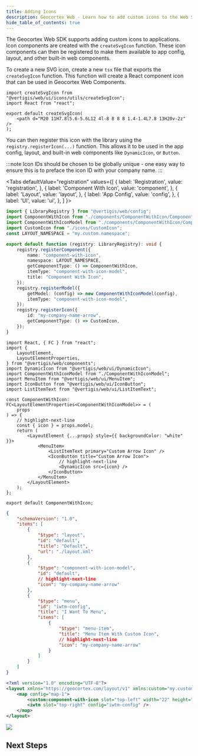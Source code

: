 ```yaml
---
title: Adding Icons
description: Geocortex Web - Learn how to add custom icons to the Web SDK
hide_table_of_contents: true
---
```



The Geocortex Web SDK supports adding custom icons to applications. Icon components are created with the `createSvgIcon` function. These icon components can then be registered to make them available to app config, layout, and other built-in web components.

To create a new SVG icon, create a new `tsx` file that exports the `createSvgIcon` function. This function will create a React component icon that can be used in Geocortex Web Components.

```tsx title="src/icons/CustomIcon.tsx"
import createSvgIcon from "@vertigis/web/ui/icons/utils/createSvgIcon";
import React from "react";

export default createSvgIcon(
    <path d="M20 11H7.8l5.6-5.6L12 4l-8 8 8 8 1.4-1.4L7.8 13H20v-2z" />
);
```

You can then register this icon with the library using the `registry.registerIcon(...)` function. This allows it to be used in the app config, layout, and built-in web components like `DynamicIcon`, or `Button`.

:::note
Icon IDs should be chosen to be globally unique - one easy way to ensure this is to preface the icon ID with your company name.
:::

<Tabs
  defaultValue="registration"
  values={[
    { label: 'Registration', value: 'registration', },
    { label: 'Component With Icon', value: 'component', },
    { label: 'Layout', value: 'layout', },
    { label: 'App Config', value: 'config', },
    { label: 'UI', value: 'ui', },
  ]
}>
<TabItem value="registration">


```ts title="src/index.ts"
import { LibraryRegistry } from "@vertigis/web/config";
import ComponentWithIcon from "./components/ComponentWithIcon/ComponentWithIcon";
import ComponentWithIconModel from "./components/ComponentWithIcon/ComponentWithIconModel";
import CustomIcon from "./icons/CustomIcon";
const LAYOUT_NAMESPACE = "my.custom.namespace";

export default function (registry: LibraryRegistry): void {
    registry.registerComponent({
        name: "component-with-icon",
        namespace: LAYOUT_NAMESPACE,
        getComponentType: () => ComponentWithIcon,
        itemType: "component-with-icon-model",
        title: "Component With Icon",
    });
    registry.registerModel({
        getModel: (config) => new ComponentWithIconModel(config),
        itemType: "component-with-icon-model",
    });
    registry.registerIcon({
        id: "my-company-name-arrow",
        getComponentType: () => CustomIcon,
    });
}
```

</TabItem>
<TabItem value="component">


```tsx title="src/components/ComponentWithIcon/ComponentWithIcon.tsx"
import React, { FC } from "react";
import {
    LayoutElement,
    LayoutElementProperties,
} from "@vertigis/web/components";
import DynamicIcon from "@vertigis/web/ui/DynamicIcon";
import ComponentWithIconModel from "./ComponentWithIconModel";
import MenuItem from "@vertigis/web/ui/MenuItem";
import IconButton from "@vertigis/web/ui/IconButton";
import ListItemText from "@vertigis/web/ui/ListItemText";

const ComponentWithIcon: FC<LayoutElementProperties<ComponentWithIconModel>> = (
    props
) => {
    // highlight-next-line
    const { icon } = props.model;
    return (
        <LayoutElement {...props} style={{ backgroundColor: "white" }}>
            <MenuItem>
                <ListItemText primary="Custom Arrow Icon" />
                <IconButton title="Custom Arrow Icon">
                    // highlight-next-line
                    <DynamicIcon src={icon} />
                </IconButton>
            </MenuItem>
        </LayoutElement>
    );
};

export default ComponentWithIcon;
```

</TabItem>
<TabItem value="config">


```json title="app/app.json"
{
    "schemaVersion": "1.0",
    "items": [
        {
            "$type": "layout",
            "id": "default",
            "title": "Default",
            "url": "./layout.xml"
        },
        {
            "$type": "component-with-icon-model",
            "id": "default",
            // highlight-next-line
            "icon": "my-company-name-arrow"
        },
        {
            "$type": "menu",
            "id": "iwtm-config",
            "title": "I Want To Menu",
            "items": [
                {
                    "$type": "menu-item",
                    "title": "Menu Item With Custom Icon",
                    // highlight-next-line
                    "icon": "my-company-name-arrow"
                }
            ]
        }
    ]
}
```

</TabItem>
<TabItem value="layout">


```xml title="app/layout.xml"
<?xml version="1.0" encoding="UTF-8"?>
<layout xmlns="https://geocortex.com/layout/v1" xmlns:custom="my.custom.namespace">
    <map config="map-1">
        <custom:component-with-icon slot="top-left" width="22" height="5" config="default"/>
        <iwtm slot="top-right" config="iwtm-config" />
    </map>
</layout>
```

</TabItem>
<TabItem value="ui">
<img src={useBaseUrl("img/web-custom-dynamic-icon.png")}/>
</TabItem>
</Tabs>


## Next Steps

<UseCaseContainer>
    <UseCaseCard
        title="Use Icons in Components"
        description="Learn how to use icons in custom components"
        link={useBaseUrl("docs/web/sdk-components-styling")}
    />
</UseCaseContainer>
